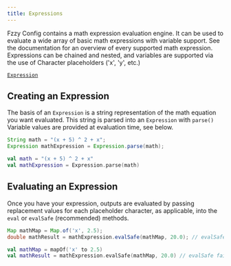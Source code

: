 ```yaml
---
title: Expressions
---
```


Fzzy Config contains a math expression evaluation engine. It can be used to evaluate a wide array of basic math expressions with variable support. See the documentation for an overview of every supported math expression. Expressions can be chained and nested, and variables are supported via the use of Character placeholders ('x', 'y', etc.)

[`Expression`](https://fzzyhmstrs.github.io/fconfig/-fzzy%20-config/me.fzzyhmstrs.fzzy_config.util/-expression/index.html)

## Creating an Expression
The basis of an `Expression` is a string representation of the math equation you want evaluated. This string is parsed into an `Expression` with `parse()` Variable values are provided at evaluation time, see below.

<CodeTabs>

```java !!tabs Java
String math = "(x + 5) ^ 2 + x";
Expression mathExpression = Expression.parse(math);
```

```kotlin !!tabs Kotlin
val math = "(x + 5) ^ 2 + x"
val mathExpression = Expression.parse(math)
```

</CodeTabs>

## Evaluating an Expression
Once you have your expression, outputs are evaluated by passing replacement values for each placeholder character, as applicable, into the `eval` or `evalSafe` (recommended) methods.

<CodeTabs>

```java !!tabs Java
Map mathMap = Map.of('x', 2.5);
double mathResult = mathExpression.evalSafe(mathMap, 20.0); // evalSafe fails soft with a fallback value. eval throws exceptions if there is a problem.
```

```kotlin !!tabs Kotlin
val mathMap = mapOf('x' to 2.5)
val mathResult = mathExpression.evalSafe(mathMap, 20.0) // evalSafe fails soft with a fallback value. eval throws exceptions if there is a problem.
```

</CodeTabs>